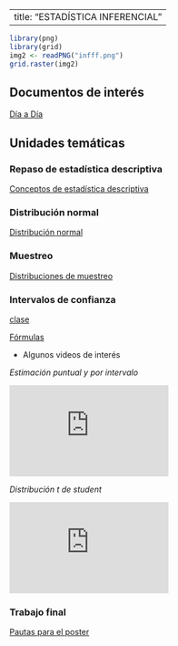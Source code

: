 
---
title: "ESTADÍSTICA INFERENCIAL"
---


```r

library(png)
library(grid)
img2 <- readPNG("infff.png")
grid.raster(img2)

```



## Documentos de interés


[Día a Día ](https://github.com/estadisticaITM/estadisticaITM.github.io/blob/master/DIA-%20DIA_XREI03__ESTADISTICA%20INFERENCIAL_2022-1%20(1).pdf)

## **Unidades temáticas**


### Repaso de estadística descriptiva

<a href="descriptiva2.html" target="_blank"> Conceptos de estadística descriptiva</a>

### Distribución normal

<a href="normal.html" target="_blank"> Distribución normal</a>


### Muestreo

<a href="muestreo.html" target="_blank"> Distribuciones de muestreo</a>

### Intervalos de confianza

[clase](https://github.com/estadisticaITM/estadisticaITM.github.io/blob/master/Intervalos%20de%20confianzajtg.pdf)

[Fórmulas](https://github.com/estadisticaITM/estadisticaITM.github.io/blob/master/f%C3%B3rmulas.pdf)

- Algunos videos de interés

*Estimación puntual y por intervalo*

<iframe width="280" height="160" src="https://www.youtube.com/embed/cMqgG_lBC2U" title="YouTube video player" frameborder="0" allow="accelerometer; autoplay; clipboard-write; encrypted-media; gyroscope; picture-in-picture" allowfullscreen></iframe>

*Distribución t de student*

<iframe width="280" height="160" src="https://www.youtube.com/embed/wGSutshZDiA?list=RDCMUCMLQ_dQirjjwPjR8skwX3gA" title="YouTube video player" frameborder="0" allow="accelerometer; autoplay; clipboard-write; encrypted-media; gyroscope; picture-in-picture" allowfullscreen></iframe>




### Trabajo final

<a href="posterestdesc.html" target="_blank"> Pautas para el poster</a>


